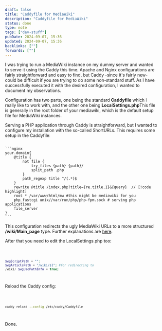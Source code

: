 ```yaml
---
draft: false
title: "Caddyfile for MediaWiki"
description: "Caddyfile for MediaWiki"
status: done
type: note
tags: ["dev-stuff"]
pubDate: 2024-09-07, 15:36
updated: 2024-09-07, 15:36
backlinks: [""]
forwards: [""]
---
```



I was trying to run a MediaWiki instance on my dummy server and wanted to serve it using the Caddy
this time. Apache and Nginx configurations are fairly straightforward and easy to find, but Caddy
-since it's fairly new- could be difficult if you are trying to do some non-standard stuff. As I
have successfully executed it with the desired configuration, I wanted to document my observations.

Configuration has two parts, one being the standard **Caddyfile** which I really like to work with,
and the other one being **LocalSettings.php**<Sn id="sn-1">This file is generally in the root folder of your mediawiki</Sn>, which is the default setup file for MediaWiki
instances.

Serving a PHP application through Caddy is straightforward, but I wanted to configure my
installation with the so-called ShortURLs. This requires some setup in the Caddyfile:

<Code file="Caddyfile">
```nginx
your.domain{
    @title {
        not file {
            try_files {path} {path}/
            split_path .php
        }
        path_regexp title ^/(.*)$
    }
    rewrite @title /index.php?title={re.title.1}&{query}  // [!code highlight]
    root * /var/www/html/mw #this might be mediawiki for you
    php_fastcgi unix//var/run/php/php-fpm.sock # serving php applications
    file_server
}
```
</Code>

This configuration redirects the ugly MediaWiki URLs to a more structured **/wiki/Main_page** type.
Further explanations are [here](https://www.mediawiki.org/wiki/Manual:Short_URL).

After that you need to edit the LocalSettings.php too:

<Code file="LocalSettings.php">

```php
$wgScriptPath = "";
$wgArticlePath = "/wiki/$1"; #for redirecting to
/wiki/ $wgUsePathInfo = true;
```

</Code>

Reload the Caddy config:

<Code file="terminal">

```bash
caddy reload --config /etc/caddy/Caddyfile
```

</Code>

Done.
